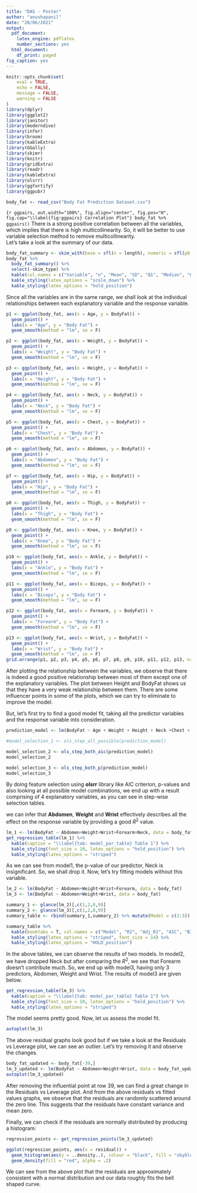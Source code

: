 ```yaml
---
title: "DAS - Poster"
author: "anushapanil"
date: "28/06/2021"
output: 
  pdf_document:
    latex_engine: pdflatex
    number_sections: yes
  html_document:
    df_print: paged
fig_caption: yes
---
```


```r
knitr::opts_chunk$set(
	eval = TRUE,
	echo = FALSE,
	message = FALSE,
	warning = FALSE
)
library(dplyr)
library(ggplot2)
library(janitor)
library(moderndive)
library(infer)
library(broom)
library(kableExtra)
library(GGally)
library(skimr)
library(knitr)
library(gridExtra)
library(readr)
library(kableExtra)
library(olsrr)
library(ggfortify)
library(ggpubr)
```


```r
body_fat <- read_csv("Body Fat Prediction Dataset.csv")

```

```{r ggpairs, out.width="100%", fig.align="center", fig.pos="H", fig.cap="\\label{fig:ggpairs} Correlation Plot"}
body_fat %>% ggpairs()
```
There is a strong positive correlation between all the variables, which implies that there is high multicollinearity. So, it will be better to use variable selection method to remove multicollinearity.
\
Let's take a look at the summary of our data.

```r
body_fat_summary <- skim_with(base = sfl(n = length), numeric = sfl(p0 = NULL, p100 = NULL, hist = NULL))
body_fat %>%
  body_fat_summary() %>%
  select(-skim_type) %>%
  kable(col.names = c("Variable", "n", "Mean", "SD", "Q1", "Median", "Q3"), digits = 2) %>%
  kable_styling(latex_options = "scale_down") %>%
  kable_styling(latex_options = "hold_position")

```


Since all the variables are in the same range, we shall look at the individual relationships between each explanatory variable and the response variable.

```r
p1 <- ggplot(body_fat, aes(x = Age, y = BodyFat)) +
  geom_point() +
  labs(x = "Age", y = "Body Fat") +
  geom_smooth(method = "lm", se = F)

p2 <- ggplot(body_fat, aes(x = Weight, y = BodyFat)) +
  geom_point() +
  labs(x = "Weight", y = "Body Fat") +
  geom_smooth(method = "lm", se = F)

p3 <- ggplot(body_fat, aes(x = Height, y = BodyFat)) +
  geom_point() +
  labs(x = "Height", y = "Body Fat") +
  geom_smooth(method = "lm", se = F)

p4 <- ggplot(body_fat, aes(x = Neck, y = BodyFat)) +
  geom_point() +
  labs(x = "Neck", y = "Body Fat") +
  geom_smooth(method = "lm", se = F)

p5 <- ggplot(body_fat, aes(x = Chest, y = BodyFat)) +
  geom_point() +
  labs(x = "Chest", y = "Body Fat") +
  geom_smooth(method = "lm", se = F)

p6 <- ggplot(body_fat, aes(x = Abdomen, y = BodyFat)) +
  geom_point() +
  labs(x = "Abdomen", y = "Body Fat") +
  geom_smooth(method = "lm", se = F)

p7 <- ggplot(body_fat, aes(x = Hip, y = BodyFat)) +
  geom_point() +
  labs(x = "Hip", y = "Body Fat") +
  geom_smooth(method = "lm", se = F)

p8 <- ggplot(body_fat, aes(x = Thigh, y = BodyFat)) +
  geom_point() +
  labs(x = "Thigh", y = "Body Fat") +
  geom_smooth(method = "lm", se = F)

p9 <- ggplot(body_fat, aes(x = Knee, y = BodyFat)) +
  geom_point() +
  labs(x = "Knee", y = "Body Fat") +
  geom_smooth(method = "lm", se = F)

p10 <- ggplot(body_fat, aes(x = Ankle, y = BodyFat)) +
  geom_point() +
  labs(x = "Ankle", y = "Body Fat") +
  geom_smooth(method = "lm", se = F)

p11 <- ggplot(body_fat, aes(x = Biceps, y = BodyFat)) +
  geom_point() +
  labs(x = "Biceps", y = "Body Fat") +
  geom_smooth(method = "lm", se = F)

p12 <- ggplot(body_fat, aes(x = Forearm, y = BodyFat)) +
  geom_point() +
  labs(x = "Forearm", y = "Body Fat") +
  geom_smooth(method = "lm", se = F)

p13 <- ggplot(body_fat, aes(x = Wrist, y = BodyFat)) +
  geom_point() +
  labs(x = "Wrist", y = "Body Fat") +
  geom_smooth(method = "lm", se = F)
grid.arrange(p1, p2, p3, p4, p5, p6, p7, p8, p9, p10, p11, p12, p13, nrow = 4)
```
After plotting the relationship between the variables, we observe that there is indeed a good positive relationship between most of them except one of the explanatory variables. The plot between Height and BodyFat shows us that they have a very weak relationship between them. There are some influencer points in some of the plots, which we can try to eliminate to improve the model.

But, let's first try to find a good model fit, taking all the predictor variables and the response variable into consideration.

```r
prediction_model <- lm(BodyFat ~ Age + Weight + Height + Neck +Chest + Abdomen + Hip + Thigh + Knee + Ankle + Biceps + Forearm + Wrist, data = body_fat)

#model_selection_1 <- ols_step_all_possible(prediction_model)

model_selection_2 <- ols_step_both_aic(prediction_model)
model_selection_2

model_selection_3 <- ols_step_both_p(prediction_model)
model_selection_3 
```
By doing feature selection using **olsrr** library like AIC criterion, p-values and also looking at all possible model combinations, we end up with a result comprising of 4 explanatory variables, as you can see in step-wise selection tables.


we can infer that **Abdomen**, **Weight** and **Wrist** effectively describes all the effect on the response variable by providing a good $R^2$ value.  

```r
lm_1 <- lm(BodyFat ~ Abdomen+Weight+Wrist+Forearm+Neck, data = body_fat)
get_regression_table(lm_1) %>%
  kable(caption = "\\label{tab: model_par_table} Table 1") %>%
  kable_styling(font_size = 10, latex_options = "hold_position") %>%
  kable_styling(latex_options = "striped")
```

As we can see from model1, the p-value of our predictor, Neck is insignificant. So, we shall drop it. Now, let's try fitting models without this variable.

```r
lm_2 <- lm(BodyFat ~ Abdomen+Weight+Wrist+Forearm, data = body_fat)
lm_3 <- lm(BodyFat ~ Abdomen+Weight+Wrist, data = body_fat)

summary_1 <- glance(lm_2)[,c(1,2,8,9)]
summary_2 <- glance(lm_3)[,c(1,2,8,9)]
summary_table <- rbind(summary_1,summary_2) %>% mutate(Model = c(2:3)) %>% relocate(Model)

summary_table %>% 
  kable(booktabs = T, col.names = c("Model", "R2", "Adj_R2", "AIC", "BIC"), digits = 4, align = 'c') %>%
  kable_styling(latex_options = "striped", font_size = 14) %>%
  kable_styling(latex_options = "HOLD_position")

```
In the above tables, we can observe the results of two models. In model2, we have dropped Neck but after comparing the $R^2$, we see that Forearm doesn't contribute much. So, we end up with model3, having only 3 predictors, Abdomen, Weight and Wrist. The results of model3 are given below.

```r
get_regression_table(lm_3) %>%
  kable(caption = "\\label{tab: model_par_table} Table 1") %>%
  kable_styling(font_size = 10, latex_options = "hold_position") %>%
  kable_styling(latex_options = "striped")
```

The model seems pretty good.
Now, let us assess the model fit.

```r
autoplot(lm_3)
```
The above residual graphs look good but if we take a look at the Residuals vs Leverage plot, we can see an outlier. Let's try removing it and observe the changes.

```r
body_fat_updated <- body_fat[-39,]
lm_3_updated <- lm(BodyFat ~ Abdomen+Weight+Wrist, data = body_fat_updated)
autoplot(lm_3_updated)
```

After removing the influential point at row 39, we can find a great change in the Residuals vs Leverage plot. And from the above residuals vs fitted values graphs, we observe that the residuals are randomly scattered around the zero line. This suggests that the residuals have constant variance and mean zero.

Finally, we can check if the residuals are normally distributed by producing a histogram:

```r
regression_points <- get_regression_points(lm_3_updated)

ggplot(regression_points, aes(x = residual)) +
  geom_histogram(aes(y = ..density..), colour = "black", fill = "skyblue") +
  geom_density(fill = "red", alpha = .2)

```
We can see from the above plot that the residuals are approximately consistent with a normal distribution and our data roughly fits the bell shaped curve. 
